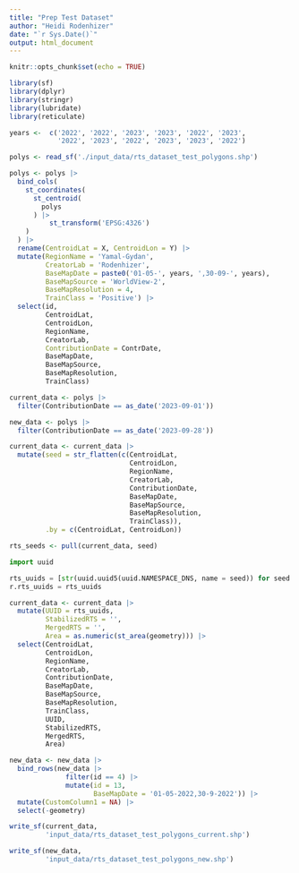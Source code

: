 ```yaml
---
title: "Prep Test Dataset"
author: "Heidi Rodenhizer"
date: "`r Sys.Date()`"
output: html_document
---
```


```r
knitr::opts_chunk$set(echo = TRUE)
```

```r
library(sf)
library(dplyr)
library(stringr)
library(lubridate)
library(reticulate)
```

```r
years <-  c('2022', '2022', '2023', '2023', '2022', '2023',
            '2022', '2023', '2022', '2023', '2023', '2022')
```

```r
polys <- read_sf('./input_data/rts_dataset_test_polygons.shp')

polys <- polys |>
  bind_cols(
    st_coordinates(
      st_centroid(
        polys
      ) |>
          st_transform('EPSG:4326')
    )
  ) |>
  rename(CentroidLat = X, CentroidLon = Y) |>
  mutate(RegionName = 'Yamal-Gydan',
         CreatorLab = 'Rodenhizer',
         BaseMapDate = paste0('01-05-', years, ',30-09-', years),
         BaseMapSource = 'WorldView-2',
         BaseMapResolution = 4,
         TrainClass = 'Positive') |>
  select(id, 
         CentroidLat, 
         CentroidLon, 
         RegionName, 
         CreatorLab,
         ContributionDate = ContrDate, 
         BaseMapDate, 
         BaseMapSource, 
         BaseMapResolution,
         TrainClass)
```

```r
current_data <- polys |>
  filter(ContributionDate == as_date('2023-09-01'))

new_data <- polys |>
  filter(ContributionDate == as_date('2023-09-28'))
```

```r
current_data <- current_data |>
  mutate(seed = str_flatten(c(CentroidLat,
                              CentroidLon,
                              RegionName,
                              CreatorLab,
                              ContributionDate,
                              BaseMapDate,
                              BaseMapSource,
                              BaseMapResolution,
                              TrainClass)),
         .by = c(CentroidLat, CentroidLon))

rts_seeds <- pull(current_data, seed)
```

```python
import uuid
```

```python
rts_uuids = [str(uuid.uuid5(uuid.NAMESPACE_DNS, name = seed)) for seed in r.rts_seeds]
r.rts_uuids = rts_uuids
```

```r
current_data <- current_data |>
  mutate(UUID = rts_uuids,
         StabilizedRTS = '',
         MergedRTS = '',
         Area = as.numeric(st_area(geometry))) |>
  select(CentroidLat, 
         CentroidLon, 
         RegionName, 
         CreatorLab,
         ContributionDate, 
         BaseMapDate, 
         BaseMapSource, 
         BaseMapResolution,
         TrainClass,
         UUID,
         StabilizedRTS,
         MergedRTS,
         Area)

new_data <- new_data |>
  bind_rows(new_data |>
              filter(id == 4) |>
              mutate(id = 13,
                     BaseMapDate = '01-05-2022,30-9-2022')) |>
  mutate(CustomColumn1 = NA) |>
  select(-geometry)
```

```r
write_sf(current_data,
         'input_data/rts_dataset_test_polygons_current.shp')

write_sf(new_data,
         'input_data/rts_dataset_test_polygons_new.shp')
```

